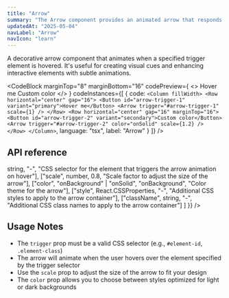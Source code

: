 ```yaml
---
title: "Arrow"
summary: "The Arrow component provides an animated arrow that responds to hover events on specified trigger elements."
updatedAt: "2025-05-04"
navLabel: "Arrow"
navIcon: "learn"
---
```


A decorative arrow component that animates when a specified trigger element is hovered. It's useful for creating visual cues and enhancing interactive elements with subtle animations.

<CodeBlock
  marginTop="8"
  marginBottom="16"
  codePreview={
    <>
      <Row padding="16" fitWidth radius="m" id="arrow-trigger-1" variant="primary">
        Hover me
        <Arrow trigger="#arrow-trigger-1" scale={1} />
      </Row>
      <Row padding="16" fitWidth radius="m" solid="brand-medium" id="arrow-trigger-2" variant="secondary">
        Custom color
        <Arrow trigger="#arrow-trigger-2" color="onSolid" scale={1.2} />
      </Row>
    </>
  }
  codeInstances={[
    {
      code:
`<Column fillWidth>
  <Row horizontal="center" gap="16">
    <Button id="arrow-trigger-1" variant="primary">Hover me</Button>
    <Arrow trigger="#arrow-trigger-1" scale={1} />
  </Row>
  <Row horizontal="center" gap="16" marginTop="16">
    <Button id="arrow-trigger-2" variant="secondary">Custom color</Button>
    <Arrow trigger="#arrow-trigger-2" color="onSolid" scale={1.2} />
  </Row>
</Column>`,
      language: "tsx",
      label: "Arrow"
    }
  ]}
/>

## API reference

<Table
  marginTop="8"
  marginBottom="16"
  data={{
    headers: [
      { content: "Prop", key: "prop", sortable: true },
      { content: "Type", key: "type" },
      { content: "Default", key: "default" },
      { content: "Description", key: "description" }
    ],
    rows: [
      ["trigger", <InlineCode>string</InlineCode>, "-", "CSS selector for the element that triggers the arrow animation on hover"],
      ["scale", <InlineCode>number</InlineCode>, <InlineCode>0.8</InlineCode>, "Scale factor to adjust the size of the arrow"],
      ["color", <InlineCode>"onBackground" | "onSolid"</InlineCode>, <InlineCode>"onBackground"</InlineCode>, "Color theme for the arrow"],
      ["style", <InlineCode>React.CSSProperties</InlineCode>, "-", "Additional CSS styles to apply to the arrow container"],
      ["className", <InlineCode>string</InlineCode>, "-", "Additional CSS class names to apply to the arrow container"]
    ]
  }}
/>

## Usage Notes

- The `trigger` prop must be a valid CSS selector (e.g., `#element-id`, `.element-class`)
- The arrow will animate when the user hovers over the element specified by the trigger selector
- Use the `scale` prop to adjust the size of the arrow to fit your design
- The `color` prop allows you to choose between styles optimized for light or dark backgrounds